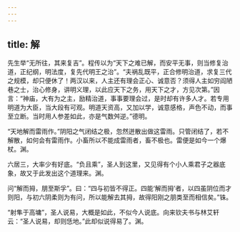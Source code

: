 ```yaml
---
---
---
```

title: 解
---







先生举“无所往，其来复吉”。程传以为“天下之难已解，而安平无事，则当修复治道，正纪纲，明法度，复先代明王之治”。“夫祸乱既平，正合修明治道，求复三代之规模，却只便休了！两汉以来，人主还有理会正心、诚意否？须得人主如穷阎陋巷之士，治心修身，讲明义理，以此应天下之务，用天下之才，方见次第。”因言：“神庙，大有为之主，励精治道，事事要理会过，是时却有许多人才。若专用明道为大臣，当大段有可观。明道天资高，又加以学，诚意感格，声色不动，而事至立断。当时用人参差如此，亦是气数舛逆。”德明。

“天地解而雷雨作。”阴阳之气闭结之极，忽然迸散出做这雷雨。只管闭结了，若不解散，如何会有雷雨作。小畜所以不能成雷雨者，畜不极也。雷便是如今一个爆杖。渊。

六居三，大率少有好底。“负且乘”，圣人到这里，又见得有个小人乘君子之器底象，故又于此发出这个道理来。渊。

问“解而拇，朋至斯孚”。曰：“四与初皆不得正。四能‘解而拇’者，以四虽阴位而才则阳，与初六阴柔则为有问，所以能解去其拇，故得阳刚之朋类至而相信矣。”铢。

“射隼于高墉”，圣人说易，大概是如此，不似今人说底。向来钦夫书与林艾轩云：“圣人说易，却则恁地。”此却似说得易了。渊。
